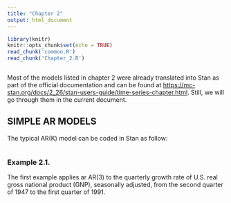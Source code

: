 ```yaml
---
title: "Chapter 2"
output: html_document
---
```


```r
library(knitr)
knitr::opts_chunk$set(echo = TRUE)
read_chunk('common.R')
read_chunk('Chapter_2.R')
```

```r
```

Most of the models listed in chapter 2 were already translated into Stan as part of the official documentation and can be found at <https://mc-stan.org/docs/2_26/stan-users-guide/time-series-chapter.html>. Still, we will go through them in the current document.

## SIMPLE AR MODELS

The typical AR(K) model can be coded in Stan as follow:

```r
```

### Example 2.1.

The first example applies ar AR(3) to the quarterly growth rate of U.S.
real gross national product (GNP), seasonally adjusted, from the second quarter
of 1947 to the first quarter of 1991.

```r
```

